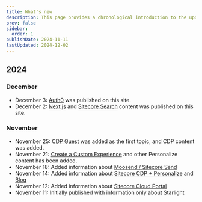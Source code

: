 ```yaml
---
title: What's new
description: This page provides a chronological introduction to the updates of this site.
prev: false
sidebar:
  order: 1
publishDate: 2024-11-11
lastUpdated: 2024-12-02
---
```


## 2024

### December

- December 3: [Auth0](/en/tools/auth0/) was published on this site.
- December 2: [Next.js](/en/nextjs/overview/) and [Sitecore Search](/en/search/overview/) content was published on this site.

### November

- November 25: [CDP Guest](/en/cdp/guest/) was added as the first topic, and CDP content was added.
- November 21: [Create a Custom Experience](/en/personalize/create-custom-experience/) and other Personalize content has been added.
- November 18: Added information about [Moosend / Sitecore Send](/en/send/overview/)
- November 14: Added information about [Sitecore CDP + Personalize](/en/cdp-personalize/overview/) and [Blog](/en/blog/)
- November 12: Added information about [Sitecore Cloud Portal](/en/cloud-portal/overview/)
- November 11: Initially published with information only about Starlight

